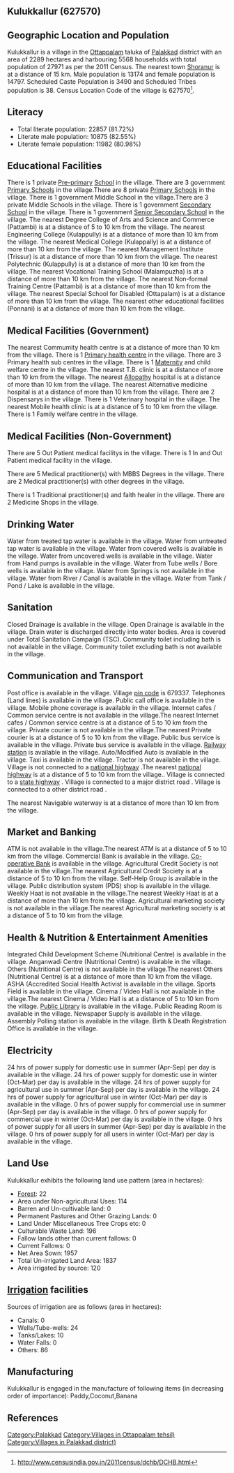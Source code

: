 {{Infobox settlement
| name=Kulukkallur
| native_name=
| native_name_lang=
| other_name=
| nickname=
| settlement_type=Village
| image_skyline=
| image_alt=
| image_caption=
| pushpin_map=India Kerala
| pushpin_label_position=right
| pushpin_map_alt=
| pushpin_map_caption=Location in Kerala, India
| latd=
| latm=
| lats=
| latNS=
| longd=
| longm=
| longs=
| longEW=
| coordinates_display=inline,title
| subdivision_type=Country
| subdivision_name={{flag|India}}
| subdivision_type1=[[States and territories of India|State]]
| subdivision_name1=Kerala 
| subdivision_type2=[[List of districts of India|District]]
| subdivision_name2=Palakkad
| subdivision_type3=Tahsil
| subdivision_name3=Ottappalam
| website=
| established_title=<!-- Established -->
| established_date=
| founder=
| named_for=
| government_type=
| governing_body=
| unit_pref=Metric=
| area_footnotes=
| area_rank=
| area_total_km2=22.89
| elevation_footnotes=
| elevation_m=
| population_total=27971
| population_as_of=2011
| population_rank=
| population_density_km2=1221
| population_demonym=
| population_footnotes=
| demographics_type1=Languages
| demographics1_title1=Official
| demographics1_info1=[[Malayalam language|Malayalam]]
| timezone1=[[Indian Standard Time|IST]]
| utc_offset1==+5:30
| postal_code_type=[[Postal Index Number|PIN]]
| postal_code=679337
| area_code_type=Telephone code
| area_code=
| registration_plate=
| blank1_name_sec1=Nearest city
| blank1_info_sec1=[[Shoranur]]
| blank2_name_sec1=[[Human sex ratio|Sex ratio]]
| blank2_info_sec1=1123 [[male|♂]]/[[female|♀]]
| blank3_name_sec1=Literacy
| blank3_info_sec1=81.72%
| blank1_name_sec2=[[2011 Census of India|2011 census]] code
| blank1_info_sec2=627570
| footnotes=
}}

== Kulukkallur (627570) ==

== Geographic Location and Population ==

Kulukkallur is a village in the [[Ottappalam]] taluka of [[Palakkad]] district with an area of 2289 hectares and harbouring 5568 households with total population of 27971 as per the 2011 Census. The nearest town [[Shoranur]] is at a distance of 15 km. Male population is 13174 and female population is 14797. Scheduled Caste Population is 3490 and Scheduled Tribes population is 38. Census Location Code of the village is 627570<ref>http://www.censusindia.gov.in/2011census/dchb/DCHB.html</ref>.


== Literacy ==  
* Total literate population: 22857 (81.72%)
* Literate male population: 10875 (82.55%)
* Literate female population: 11982 (80.98%)


== Educational Facilities ==  
There is 1 private [[Pre-primary]] [[School]] in the village.
There are 3 government [[Primary School]]s in the village.There are 8 private [[Primary School]]s in the village.
There is 1 government Middle School in the village.There are 3 private Middle Schools in the village.
There is 1 government [[Secondary School]] in the village.
There is 1 government [[Senior Secondary School]] in the village.
The nearest Degree College of Arts and Science and Commerce (Pattambi) is at a distance of 5 to 10 km from the village.
The nearest Engineering College (Kulappully) is at a distance of more than 10 km from the village.
The nearest Medical College (Kulappally) is at a distance of more than 10 km from the village.
The nearest Management Institute (Trissur) is at a distance of more than 10 km from the village.
The nearest Polytechnic (Kulappully) is at a distance of more than 10 km from the village.
The nearest Vocational Training School (Malampuzha) is at a distance of more than 10 km from the village.
The nearest Non-formal Training Centre (Pattambi) is at a distance of more than 10 km from the village.
The nearest Special School for Disabled (Ottapalam) is at a distance of more than 10 km from the village.
The nearest other educational facilities (Ponnani) is at a distance of more than 10 km from the village.


== Medical Facilities (Government) ==
The nearest Commumity health centre is at a distance of more than 10 km from the village.
There is 1 [[Primary health centre]] in the village.
There are 3 Primary health sub centres in the village.
There is 1 [[Maternity]] and child welfare centre in the village.
The nearest T.B. clinic is at a distance of more than 10 km from the village.
The nearest [[Allopathy]] hospital is at a distance of more than 10 km from the village.
The nearest Alternative medicine hospital is at a distance of more than 10 km from the village.
There are 2 Dispensarys in the village.
There is 1 Veterinary hospital in the village.
The nearest Mobile health clinic is at a distance of 5 to 10 km from the village.
There is 1 Family welfare centre in the village.


== Medical Facilities (Non-Government) ==
There are 5 Out Patient medical facilitys in the village.
There is 1 In and Out Patient medical facility in the village.

There are 5 Medical practitioner(s) with MBBS Degrees in the village.
There are 2 Medical practitioner(s) with other degrees in the village.

There is 1 Traditional practitioner(s) and faith healer in the village.
There are 2 Medicine Shops in the village.



== Drinking Water ==
Water from treated tap water is available in the village.
Water from untreated tap water is available in the village.
Water from covered wells is available in the village.
Water from uncovered wells is available in the village.
Water from Hand pumps is available in the village.
Water from Tube wells / Bore wells is available in the village.
Water from Springs is not available in the village.
Water from River / Canal is available in the village.
Water from Tank / Pond / Lake is available in the village.


== Sanitation ==
Closed Drainage is available in the village.
Open Drainage is available in the village.
Drain water is discharged directly into water bodies.
Area is covered under Total Sanitation Campaign (TSC).
Community toilet including bath is not available in the village.
Community toilet excluding bath is not available in the village.


== Communication and Transport ==
Post office is available in the village.
Village [[pin code]] is 679337.
Telephones (Land lines) is available in the village.
Public call office is available in the village.
Mobile phone coverage is available in the village.
Internet cafes / Common service centre is not available in the village.The nearest Internet cafes / Common service centre is at a distance of 5 to 10 km from the village.
Private courier is not available in the village.The nearest Private courier is at a distance of 5 to 10 km from the village.
Public bus service is available in the village.
Private bus service is available in the village.
[[Railway station]] is available in the village.
Auto/Modified Auto is available in the village.
Taxi is available in the village.
Tractor is not available in the village.
Village is not connected to a [[national highway]] .The nearest [[national highway]] is at a distance of 5 to 10 km from the village..
Village is connected to a [[state highway]]  .
Village is connected to a major district road    .
Village is connected to a other district road  .



The nearest Navigable waterway is at a distance of more than 10 km from the village.



== Market and Banking ==
ATM is not available in the village.The nearest ATM is at a distance of 5 to 10 km from the village.
Commercial Bank is available in the village.
[[Co-operative Bank]] is available in the village.
Agricultural Credit Society is not available in the village.The nearest Agricultural Credit Society is at a distance of 5 to 10 km from the village.
Self-Help Group is available in the village.
Public distribution system (PDS) shop is available in the village.
Weekly Haat is not available in the village.The nearest Weekly Haat is at a distance of more than 10 km from the village.
Agricultural marketing society is not available in the village.The nearest Agricultural marketing society is at a distance of 5 to 10 km from the village.


== Health & Nutrition & Entertainment Amenities ==
Integrated Child Development Scheme (Nutritional Centre) is available in the village.
Anganwadi Centre (Nutritional Centre) is available in the village.
Others (Nutritional Centre) is not available in the village.The nearest Others (Nutritional Centre) is at a distance of more than 10 km from the village.
ASHA (Accredited Social Health Activist is available in the village.
Sports Field is available in the village.
Cinema / Video Hall is not available in the village.The nearest Cinema / Video Hall is at a distance of 5 to 10 km from the village.
[[Public Library]] is available in the village.
Public Reading Room is available in the village.
Newspaper Supply is available in the village.
Assembly Polling station is available in the village.
Birth & Death Registration Office is available in the village.


== Electricity ==
24 hrs of power supply for domestic use in summer (Apr-Sep) per day is available in the village.
24 hrs of power supply for domestic use in winter (Oct-Mar) per day is available in the village.
24 hrs of power supply for agricultural use in summer (Apr-Sep) per day is available in the village.
24 hrs of power supply for agricultural use in winter (Oct-Mar) per day is available in the village.
0 hrs of power supply for commercial use in summer (Apr-Sep) per day is available in the village.
0 hrs of power supply for commercial use in winter (Oct-Mar) per day is available in the village.
0 hrs of power supply for all users in summer (Apr-Sep) per day is available in the village.
0 hrs of power supply for all users in winter (Oct-Mar) per day is available in the village.


== Land Use ==
Kulukkallur exhibits the following land use pattern (area in hectares):
* [[Forest]]: 22
* Area under Non-agricultural Uses: 114
* Barren and Un-cultivable land: 0
* Permanent Pastures and Other Grazing Lands: 0
* Land Under Miscellaneous Tree Crops etc: 0
* Culturable Waste Land: 196
* Fallow lands other than current fallows: 0
* Current Fallows: 0
* Net Area Sown: 1957
* Total Un-irrigated Land Area: 1837
* Area irrigated by source: 120


== [[Irrigation]] facilities ==
Sources of irrigation are as follows (area in hectares):
* Canals: 0
* Wells/Tube-wells: 24
* Tanks/Lakes: 10
* Water Falls: 0
* Others: 86


== Manufacturing ==
Kulukkallur is engaged in the manufacture of following items (in decreasing order of importance): Paddy,Coconut,Banana


[[Category:Palakkad]]
[[Category:Villages in Ottappalam tehsil)]]
[[Category:Villages in Palakkad district)]]


== References ==
{{Reflist}}


